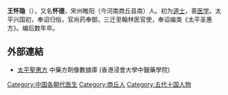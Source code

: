 '''王怀隐'''（{{bd|925年||997年||王}}），又名'''怀德'''，宋州睢阳（今河南商丘县南）人。初为[[道士|道士]]，善[[医学|医学]]。太平兴国初，奉诏归俗，官尚药奉御，三迁至翰林医官使，奉诏编类《太平圣惠方》。编后数年卒。

==外部連結==
* [https://sys02.lib.hkbu.edu.hk/cmfid/index.asp?query=all%2Ccontains%2C%E5%A4%AA%E5%B9%B3%E8%81%96%E6%83%A0%E6%96%B9&facet=type_&lang=cht    太平聖惠方] {{Wayback|url=https://sys02.lib.hkbu.edu.hk/cmfid/index.asp?query=all%2Ccontains%2C%E5%A4%AA%E5%B9%B3%E8%81%96%E6%83%A0%E6%96%B9&facet=type_&lang=cht |date=20210624204837 }} 中藥方劑像數據庫  (香港浸會大學中醫藥學院) {{zh}}{{en}} 



[[Category:中国各朝代医生|Category:中国各朝代医生]]
[[Category:商丘人|Category:商丘人]]
[[Category:五代十国人物|Category:五代十国人物]]
{{五代十国人物小作品}}